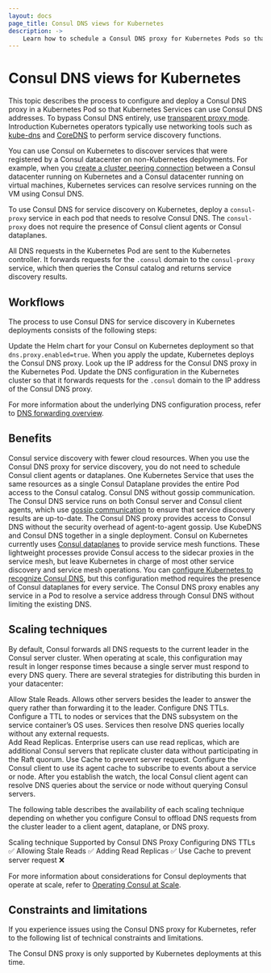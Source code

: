 ```yaml
---
layout: docs
page_title: Consul DNS views for Kubernetes
description: ->
    Learn how to schedule a Consul DNS proxy for Kubernetes Pods so that your applications can return Consul DNS results for service discovery.
---
```


# Consul DNS views for Kubernetes

This topic describes the process to configure and deploy a Consul DNS proxy in a Kubernetes Pod so that Kubernetes Services can use Consul DNS addresses. To bypass Consul DNS entirely, use [transparent proxy mode](https://developer.hashicorp.com/consul/docs/k8s/connect/transparent-proxy).
Introduction
Kubernetes operators typically use networking tools such as [kube-dns](https://kubernetes.io/docs/concepts/services-networking/dns-pod-service/) and [CoreDNS](https://kubernetes.io/docs/tasks/administer-cluster/coredns/) to perform service discovery functions. 

You can use Consul on Kubernetes to discover services that were registered by a Consul datacenter on non-Kubernetes deployments. For example, when you [create a cluster peering connection]() between a Consul datacenter running on Kubernetes and a Consul datacenter running on virtual machines, Kubernetes services can resolve services running on the VM using Consul DNS.

To use Consul DNS for service discovery on Kubernetes, deploy a `consul-proxy` service in each pod that needs to resolve Consul DNS. The `consul-proxy` does not require the presence of Consul client agents or Consul dataplanes.

All DNS requests in the Kubernetes Pod are sent to the Kubernetes controller. It forwards requests for the `.consul` domain to the `consul-proxy` service, which then queries the Consul catalog and returns service discovery results.

## Workflows

The process to use Consul DNS for service discovery in Kubernetes deployments consists of the following steps:

Update the Helm chart for your Consul on Kubernetes deployment so that `dns.proxy.enabled=true`. When you apply the update, Kubernetes deploys the Consul DNS proxy.
Look up the IP address for the Consul DNS proxy in the Kubernetes Pod.
Update the DNS configuration in the Kubernetes cluster so that it forwards requests for the `.consul` domain to the IP address of the Consul DNS proxy.

For more information about the underlying DNS configuration process, refer to [DNS forwarding overview](/consul/docs/services/discovery/dns-forwarding).

## Benefits

Consul service discovery with fewer cloud resources. When you use the Consul DNS proxy for service discovery, you do not need to schedule Consul client agents or dataplanes. One Kubernetes Service that uses the same resources as a single Consul Dataplane provides the entire Pod access to the Consul catalog.
Consul DNS without gossip communication. The Consul DNS service runs on both Consul server and Consul client agents, which use [gossip communication]() to ensure that service discovery results are up-to-date. The Consul DNS proxy provides access to Consul DNS without the security overhead of agent-to-agent gossip.
Use KubeDNS and Consul DNS together in a single deployment. Consul on Kubernetes currently uses [Consul dataplanes](/consul/docs/connect/dataplane) to provide service mesh functions. These lightweight processes provide Consul access to the sidecar proxies in the service mesh, but leave Kubernetes in charge of most other service discovery and service mesh operations. You can [configure Kubernetes to recognize Consul DNS](/consul/docs/k8s/dns), but this configuration method requires the presence of Consul dataplanes for every service. The Consul DNS proxy enables any service in a Pod to resolve a service address through Consul DNS without limiting the existing DNS.

## Scaling techniques

By default, Consul forwards all DNS requests to the current leader in the Consul server cluster. When operating at scale, this configuration may result in longer response times because a single server must respond to every DNS query. There are several strategies for distributing this burden in your datacenter:

Allow Stale Reads. Allows other servers besides the leader to answer the query rather than forwarding it to the leader.
Configure DNS TTLs. Configure a TTL to nodes or services that the DNS subsystem on the service container’s OS uses. Services then resolve DNS queries locally without any external requests.  
Add Read Replicas. Enterprise users can use read replicas, which are additional Consul servers that replicate cluster data without participating in the Raft quorum.
Use Cache to prevent server request. Configure the Consul client to use its agent cache to subscribe to events about a service or node. After you establish the watch, the local Consul client agent can resolve DNS queries about the service or node without querying Consul servers.

The following table describes the availability of each scaling technique depending on whether you configure Consul to offload DNS requests from the cluster leader to a client agent, dataplane, or DNS proxy.

Scaling technique
Supported by Consul DNS Proxy
Configuring DNS TTLs
✅
Allowing Stale Reads
✅
Adding Read Replicas
✅
Use Cache to prevent server request
❌

	










For more information about considerations for Consul deployments that operate at scale, refer to [Operating Consul at Scale](/consul/docs/architecture/scale).
## Constraints and limitations
If you experience issues using the Consul DNS proxy for Kubernetes, refer to the following list of technical constraints and limitations.

The Consul DNS proxy is only supported by Kubernetes deployments at this time. 

